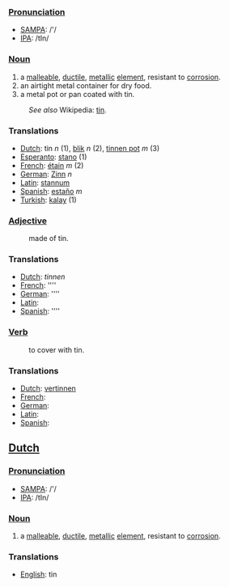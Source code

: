 ===[[Pronunciation]]===
*[[w:SAMPA|SAMPA]]: /'/
*[[w:IPA|IPA]]: /tIn/

===[[Noun]]===
#a [[malleable]], [[ductile]], [[metal]]lic [[element]], resistant to [[corrosion]]. 
#an airtight metal container for dry food.
#a metal pot or pan coated with tin.
:''See also'' Wikipedia: [[w:tin|tin]].

===Translations===
*[[Dutch]]: tin ''n'' (1), [[blik]] ''n'' (2), [[tinnen pot]] ''m'' (3)
*[[Esperanto]]: [[stano]] (1)
*[[French]]: [[étain]] ''m'' (2)
*[[German]]: [[Zinn]] ''n''
*[[Latin]]: [[stannum]]
*[[Spanish]]: [[estaño]] ''m''
*[[Turkish]]: [[kalay]] (1)

===[[Adjective]]===
:made of tin.

===Translations===
*[[Dutch]]: [[]] ''tinnen''
*[[French]]: [[]] ''''
*[[German]]: [[]] ''''
*[[Latin]]: [[]]
*[[Spanish]]: [[]] ''''

===[[Verb]]===
:to cover with tin.

===Translations===
*[[Dutch]]: [[vertinnen]]
*[[French]]: [[]]
*[[German]]: [[]]
*[[Latin]]: [[]]
*[[Spanish]]: [[]]

==[[Dutch]]==

===[[Pronunciation]]===
*[[w:SAMPA|SAMPA]]: /'/
*[[w:IPA|IPA]]: /tIn/

===[[Noun]]===
#a [[malleable]], [[ductile]], [[metal]]lic [[element]], resistant to [[corrosion]]. 

===Translations===
*[[English]]: tin
